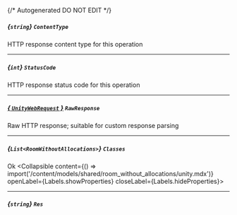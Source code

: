 {/* Autogenerated DO NOT EDIT  */}

##### *{`string`}* `ContentType`
HTTP response content type for this operation

---
##### *{`int`}* `StatusCode`
HTTP response status code for this operation

---
##### [*{ `UnityWebRequest` }*](https://docs.unity3d.com/2021.3/Documentation/ScriptReference/Networking.UnityWebRequest.html) `RawResponse`
Raw HTTP response; suitable for custom response parsing

---
##### *{`List<RoomWithoutAllocations>`}* `Classes`
Ok
<Collapsible content={() => import('/content/models/shared/room_without_allocations/unity.mdx')} openLabel={Labels.showProperties} closeLabel={Labels.hideProperties}>
</Collapsible>

---
##### *{`string`}* `Res`


